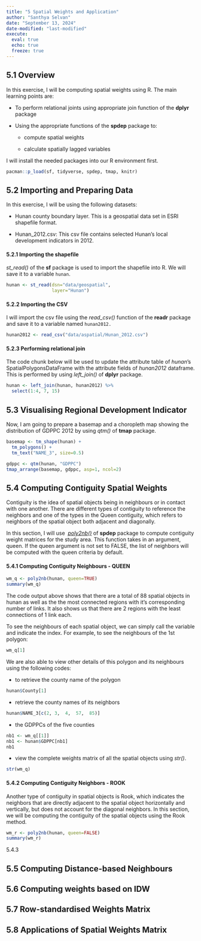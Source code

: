 ```yaml
---
title: "5 Spatial Weights and Application"
author: "Santhya Selvan"
date: "September 13, 2024"
date-modified: "last-modified"
execute: 
  eval: true
  echo: true
  freeze: true
---
```


## 5.1 Overview

In this exercise, I will be computing spatial weights using R. The main learning points are:

-   To perform relational joints using appropriate join function of the **dplyr** package

-   Using the appropriate functions of the **spdep** package to:

    -   compute spatial weights

    -   calculate spatially lagged variables

I will install the needed packages into our R environment first.

```r
pacman::p_load(sf, tidyverse, spdep, tmap, knitr)
```

## 5.2 Importing and Preparing Data

In this exercise, I will be using the following datasets:

-   Hunan county boundary layer. This is a geospatial data set in ESRI shapefile format.

-   Hunan_2012.csv: This csv file contains selected Hunan’s local development indicators in 2012.

#### 5.2.1 Importing the shapefile 

*st_read()* of the **sf** package is used to import the shapefile into R. We will save it to a variable `hunan`.

```r
hunan <- st_read(dsn="data/geospatial",
                 layer="Hunan")
```

#### 5.2.2 Importing the CSV 

I will import the csv file using the *read_csv()* function of the **readr** package and save it to a variable named `hunan2012.`

```r
hunan2012 <- read_csv("data/aspatial/Hunan_2012.csv")
```

#### 5.2.3 Performing relational join

The code chunk below will be used to update the attribute table of *hunan*’s SpatialPolygonsDataFrame with the attribute fields of *hunan2012* dataframe. This is performed by using *left_join()* of **dplyr** package.

```r
hunan <- left_join(hunan, hunan2012) %>% 
  select(1:4, 7, 15)
```

## 5.3 Visualising Regional Development Indicator 

Now, I am going to prepare a basemap and a choropleth map showing the distribution of GDPPC 2012 by using *qtm()* of **tmap** package.

```r
basemap <- tm_shape(hunan) +
  tm_polygons() +
  tm_text("NAME_3", size=0.5)

gdppc <- qtm(hunan, "GDPPC")
tmap_arrange(basemap, gdppc, asp=1, ncol=2)
```

## 5.4 Computing Contiguity Spatial Weights

Contiguity is the idea of spatial objects being in neighbours or in contact with one another. There are different types of contiguity to reference the neighbors and one of the types in the Queen contiguity, which refers to neighbors of the spatial object both adjacent and diagonally.

In this section, I will use  [*poly2nb()*](https://r-spatial.github.io/spdep/reference/poly2nb.html) of **spdep** package to compute contiguity weight matrices for the study area. This function takes in an argument, queen. If the queen argument is not set to FALSE, the list of neighbors will be computed with the queen criteria by default.

#### 5.4.1 Computing Contiguity Neighbours - QUEEN

```r
wm_q <- poly2nb(hunan, queen=TRUE)
summary(wm_q)
```

The code output above shows that there are a total of 88 spatial objects in hunan as well as the the most connected regions with it's corresponding number of links. It also shows us that there are 2 regions with the least connections of 1 link each.

To see the neighbours of each spatial object, we can simply call the variable and indicate the index. For example, to see the neighbours of the 1st polygon:

```r
wm_q[1]
```

We are also able to view other details of this polygon and its neighbours using the following codes:

-   to retrieve the county name of the polygon

```r
hunan$County[1]
```

-   retrieve the county names of its neighbors

```r
hunan$NAME_3[c(2, 3,  4,  57,  85)]
```

-   the GDPPCs of the five counties

```r
nb1 <- wm_q[[1]]
nb1 <- hunan$GDPPC[nb1]
nb1
```

-   view the complete weights matrix of all the spatial objects using *str()*.

```r
str(wm_q)
```

#### 5.4.2 Computing Contiguity Neighbors - ROOK

Another type of contiguity in spatial objects is Rook, which indicates the neighbors that are directly adjacent to the spatial object horizontally and vertically, but does not account for the diagonal neighbors. In this section, we will be computing the contiguity of the spatial objects using the Rook method.

```r
wm_r <- poly2nb(hunan, queen=FALSE)
summary(wm_r)
```

5.4.3

## 5.5 Computing Distance-based Neighbours

## 5.6 Computing weights based on IDW

## 5.7 Row-standardised Weights Matrix

## 5.8 Applications of Spatial Weights Matrix

## 
